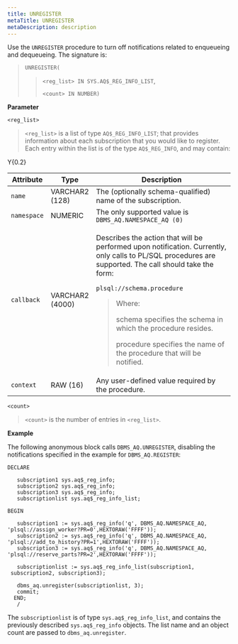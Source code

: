 ```yaml
---
title: UNREGISTER
metaTitle: UNREGISTER
metaDescription: description
---
```


Use the `UNREGISTER` procedure to turn off notifications related to
enqueueing and dequeueing. The signature is:

> `UNREGISTER(`
> 
> > `<reg_list> IN SYS.AQ$_REG_INFO_LIST`,
> > 
> > `<count> IN NUMBER)`

**Parameter**

`<reg_list>`

> `<reg_list>` is a list of type `AQ$_REG_INFO_LIST`; that provides
> information about each subscription that you would like to register.
> Each entry within the list is of the type `AQ$_REG_INFO`, and may
> contain:

<div class="tabularcolumns">

Y{0.2}

</div>

<table>
<colgroup>
<col style="width: 7%" />
<col style="width: 10%" />
<col style="width: 82%" />
</colgroup>
<thead>
<tr class="header">
<th>Attribute</th>
<th>Type</th>
<th>Description</th>
</tr>
</thead>
<tbody>
<tr class="odd">
<td><code>name</code></td>
<td>VARCHAR2 (128)</td>
<td>The (optionally schema-qualified) name of the subscription.</td>
</tr>
<tr class="even">
<td><code>namespace</code></td>
<td>NUMERIC</td>
<td>The only supported value is <code>DBMS_AQ.NAMESPACE_AQ (0)</code></td>
</tr>
<tr class="odd">
<td><code>callback</code></td>
<td>VARCHAR2 (4000)</td>
<td><p>Describes the action that will be performed upon notification. Currently, only calls to PL/SQL procedures are supported. The call should take the form:</p>
<p><code>plsql://schema.procedure</code></p>
<blockquote>
<p>Where:</p>
<p>schema specifies the schema in which the procedure resides.</p>
<p>procedure specifies the name of the procedure that will be notified.</p>
</blockquote></td>
</tr>
<tr class="even">
<td><code>context</code></td>
<td>RAW (16)</td>
<td>Any user-defined value required by the procedure.</td>
</tr>
</tbody>
</table>

`<count>`

> `<count>` is the number of entries in `<reg_list>`.

**Example**

The following anonymous block calls `DBMS_AQ.UNREGISTER`, disabling the
notifications specified in the example for `DBMS_AQ.REGISTER`:

``` text
DECLARE

   subscription1 sys.aq$_reg_info;
   subscription2 sys.aq$_reg_info;
   subscription3 sys.aq$_reg_info;
   subscriptionlist sys.aq$_reg_info_list;

BEGIN

   subscription1 := sys.aq$_reg_info('q', DBMS_AQ.NAMESPACE_AQ,
'plsql://assign_worker?PR=0',HEXTORAW('FFFF'));
   subscription2 := sys.aq$_reg_info('q', DBMS_AQ.NAMESPACE_AQ,
'plsql://add_to_history?PR=1',HEXTORAW('FFFF'));
   subscription3 := sys.aq$_reg_info('q', DBMS_AQ.NAMESPACE_AQ,
'plsql://reserve_parts?PR=2',HEXTORAW('FFFF'));

   subscriptionlist := sys.aq$_reg_info_list(subscription1,
 subscription2, subscription3);

   dbms_aq.unregister(subscriptionlist, 3);
   commit;
  END;
   /
```

The `subscriptionlist` is of type `sys.aq$_reg_info_list`, and contains
the previously described `sys.aq$_reg_info` objects. The list name and
an object count are passed to `dbms_aq.unregister`.
